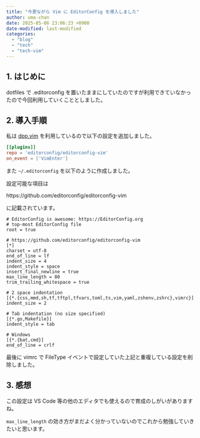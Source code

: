 ```yaml
---
title: "今更ながら Vim に EditorConfig を導入しました"
author: uma-chan
date: 2025-05-06 23:06:23 +0900
date-modified: last-modified
categories:
  - "blog"
  - "tech"
  - "tech-vim"
---
```


## 1. はじめに

dotfiles で .editorconfig を置いたままにしていたのですが利用できていなかったので今回利用していくこととしました。

## 2. 導入手順

私は [dpp.vim](https://github.com/Shougo/dpp.vim) を利用しているので以下の設定を追加しました。

```.toml
[[plugins]]
repo = 'editorconfig/editorconfig-vim'
on_event = ['VimEnter']
```

また `~/.editorconfig` を以下のように作成しました。

設定可能な項目は

https://github.com/editorconfig/editorconfig-vim

に記載されています。

```{filename=".editorconfig"}
# EditorConfig is awesome: https://EditorConfig.org
# top-most EditorConfig file
root = true

# https://github.com/editorconfig/editorconfig-vim
[*]
charset = utf-8
end_of_line = lf
indent_size = 4
indent_style = space
insert_final_newline = true
max_line_length = 80
trim_trailing_whitespace = true

# 2 space indentation
[{*.{css,mmd,sh,tf,tftpl,tfvars,toml,ts,vim,yaml,zshenv,zshrc},vimrc}]
indent_size = 2

# Tab indentation (no size specified)
[{*.go,Makefile}]
indent_style = tab

# Windows
[{*.{bat,cmd}]
end_of_line = crlf
```

最後に vimrc で FileType イベントで設定していた上記と重複している設定を削除しました。

## 3. 感想

この設定は VS Code 等の他のエディタでも使えるので育成のしがいがありますね。

`max_line_length` の効き方がまだよく分かっていないのでこれから勉強していきたいと思います。

